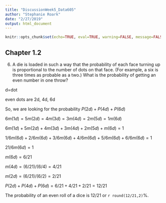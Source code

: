 ```yaml
---
title: "DiscussionWeek5_Data605"
author: "Stephanie Roark"
date: "2/27/2019"
output: html_document
---
```


```r
knitr::opts_chunk$set(echo=TRUE, eval=TRUE, warning=FALSE, message=FALSE)
```

## Chapter 1.2

6. A die is loaded in such a way that the probability of each face turning up
is proportional to the number of dots on that face. (For example, a six is
three times as probable as a two.) What is the probability of getting an even
number in one throw?

d=dot

even dots are 2d, 4d, 6d

So, we are looking for the probability $P(2d) + P(4d) + P(6d)$

$6m(1d) = 5m(2d) = 4m(3d) = 3m(4d) = 2m(5d) = 1m(6d)$

$6m(1d) + 5m(2d) + 4m(3d) + 3m(4d) + 2m(5d) + m(6d) = 1$

$1/6m(6d) + 2/6m(6d) + 3/6m(6d) + 4/6m(6d) + 5/6m(6d) + 6/6m(6d) = 1$

$21/6m(6d) = 1$

$m(6d) = 6/21$

$m(4d) = (6/21) / (6/4) = 4/21$

$m(2d) = (6/21) / (6/2) = 2/21$

$P(2d) + P(4d) + P(6d) = 6/21 + 4/21 + 2/21 = 12/21$

The probability of an even roll of a dice is 12/21 or `r round(12/21,2)`%.
